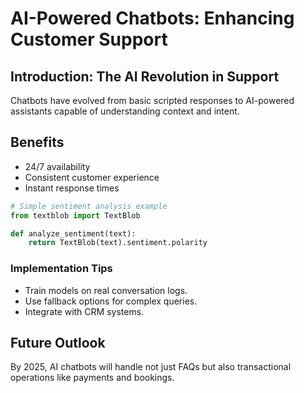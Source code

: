 
<MdxLayout>

# AI-Powered Chatbots: Enhancing Customer Support

## Introduction: The AI Revolution in Support

Chatbots have evolved from basic scripted responses to AI-powered assistants capable of understanding context and intent.

## Benefits

- 24/7 availability  
- Consistent customer experience  
- Instant response times  

```python
# Simple sentiment analysis example
from textblob import TextBlob

def analyze_sentiment(text):
    return TextBlob(text).sentiment.polarity
```

### Implementation Tips

- Train models on real conversation logs.
- Use fallback options for complex queries.
- Integrate with CRM systems.

## Future Outlook

By 2025, AI chatbots will handle not just FAQs but also transactional operations like payments and bookings.

</MdxLayout>